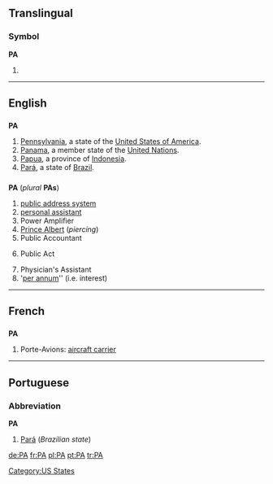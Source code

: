 {{see|Appendix:Variations of "pa"}}
==Translingual==
===Symbol===
'''PA'''
# {{SI-unit|peta|ampere|[[electrical current]]}}

----

==English==

==={{abbreviation}}===
'''PA'''
#[[Pennsylvania]], a state of the [[United States of America]].
#[[Panama]], a member state of the [[United Nations]].
#[[Papua]], a province of [[Indonesia]].
#[[Pará]], a state of [[Brazil]].

==={{initialism}}===
'''PA''' (''plural'' '''PAs''')
#[[public address system]]
#[[personal assistant]]
#Power Amplifier
#[[Prince Albert]] (''piercing'')
#Public Accountant
#{{law}} Public Act
#Physician's Assistant
#'[[per annum]]'' (i.e. interest)

----

==French==

==={{initialism}}===
'''PA'''
# Porte-Avions: [[aircraft carrier]]

----

==Portuguese==

===Abbreviation===
'''PA'''
#[[Pará]] (''Brazilian state'')

[[Category:US States]]

[[de:PA]]
[[fr:PA]]
[[pl:PA]]
[[pt:PA]]
[[tr:PA]]